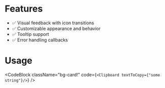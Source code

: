 
# Features

- ✅ Visual feedback with icon transitions
- ✅ Customizable appearance and behavior
- ✅ Tooltip support
- ✅ Error handling callbacks

# Usage
<CodeBlock className="bg-card!" code={`<Clipboard textToCopy={"some string"}/>`} />
